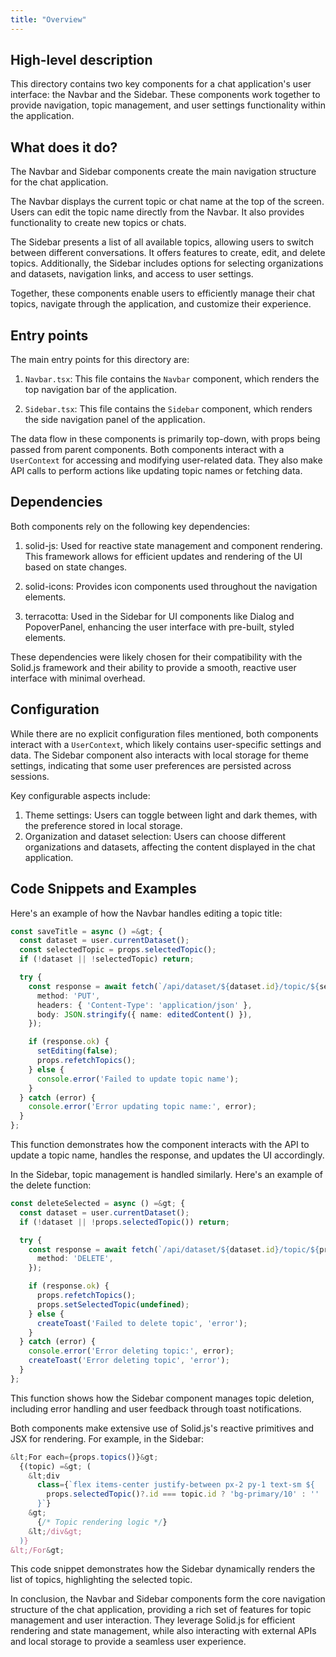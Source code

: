 ```yaml
---
title: "Overview"
---
```


## High-level description
This directory contains two key components for a chat application's user interface: the Navbar and the Sidebar. These components work together to provide navigation, topic management, and user settings functionality within the application.

## What does it do?
The Navbar and Sidebar components create the main navigation structure for the chat application. 

The Navbar displays the current topic or chat name at the top of the screen. Users can edit the topic name directly from the Navbar. It also provides functionality to create new topics or chats.

The Sidebar presents a list of all available topics, allowing users to switch between different conversations. It offers features to create, edit, and delete topics. Additionally, the Sidebar includes options for selecting organizations and datasets, navigation links, and access to user settings.

Together, these components enable users to efficiently manage their chat topics, navigate through the application, and customize their experience.

## Entry points
The main entry points for this directory are:

1. `Navbar.tsx`: This file contains the `Navbar` component, which renders the top navigation bar of the application.

2. `Sidebar.tsx`: This file contains the `Sidebar` component, which renders the side navigation panel of the application.

The data flow in these components is primarily top-down, with props being passed from parent components. Both components interact with a `UserContext` for accessing and modifying user-related data. They also make API calls to perform actions like updating topic names or fetching data.

## Dependencies
Both components rely on the following key dependencies:

1. solid-js: Used for reactive state management and component rendering. This framework allows for efficient updates and rendering of the UI based on state changes.

2. solid-icons: Provides icon components used throughout the navigation elements.

3. terracotta: Used in the Sidebar for UI components like Dialog and PopoverPanel, enhancing the user interface with pre-built, styled elements.

These dependencies were likely chosen for their compatibility with the Solid.js framework and their ability to provide a smooth, reactive user interface with minimal overhead.

## Configuration
While there are no explicit configuration files mentioned, both components interact with a `UserContext`, which likely contains user-specific settings and data. The Sidebar component also interacts with local storage for theme settings, indicating that some user preferences are persisted across sessions.

Key configurable aspects include:

1. Theme settings: Users can toggle between light and dark themes, with the preference stored in local storage.
2. Organization and dataset selection: Users can choose different organizations and datasets, affecting the content displayed in the chat application.

## Code Snippets and Examples

Here's an example of how the Navbar handles editing a topic title:

```typescript
const saveTitle = async () =&gt; {
  const dataset = user.currentDataset();
  const selectedTopic = props.selectedTopic();
  if (!dataset || !selectedTopic) return;

  try {
    const response = await fetch(`/api/dataset/${dataset.id}/topic/${selectedTopic.id}`, {
      method: 'PUT',
      headers: { 'Content-Type': 'application/json' },
      body: JSON.stringify({ name: editedContent() }),
    });

    if (response.ok) {
      setEditing(false);
      props.refetchTopics();
    } else {
      console.error('Failed to update topic name');
    }
  } catch (error) {
    console.error('Error updating topic name:', error);
  }
};
```

This function demonstrates how the component interacts with the API to update a topic name, handles the response, and updates the UI accordingly.

In the Sidebar, topic management is handled similarly. Here's an example of the delete function:

```typescript
const deleteSelected = async () =&gt; {
  const dataset = user.currentDataset();
  if (!dataset || !props.selectedTopic()) return;

  try {
    const response = await fetch(`/api/dataset/${dataset.id}/topic/${props.selectedTopic()!.id}`, {
      method: 'DELETE',
    });

    if (response.ok) {
      props.refetchTopics();
      props.setSelectedTopic(undefined);
    } else {
      createToast('Failed to delete topic', 'error');
    }
  } catch (error) {
    console.error('Error deleting topic:', error);
    createToast('Error deleting topic', 'error');
  }
};
```

This function shows how the Sidebar component manages topic deletion, including error handling and user feedback through toast notifications.

Both components make extensive use of Solid.js's reactive primitives and JSX for rendering. For example, in the Sidebar:

```jsx
&lt;For each={props.topics()}&gt;
  {(topic) =&gt; (
    &lt;div
      class={`flex items-center justify-between px-2 py-1 text-sm ${
        props.selectedTopic()?.id === topic.id ? 'bg-primary/10' : ''
      }`}
    &gt;
      {/* Topic rendering logic */}
    &lt;/div&gt;
  )}
&lt;/For&gt;
```

This code snippet demonstrates how the Sidebar dynamically renders the list of topics, highlighting the selected topic.

In conclusion, the Navbar and Sidebar components form the core navigation structure of the chat application, providing a rich set of features for topic management and user interaction. They leverage Solid.js for efficient rendering and state management, while also interacting with external APIs and local storage to provide a seamless user experience.